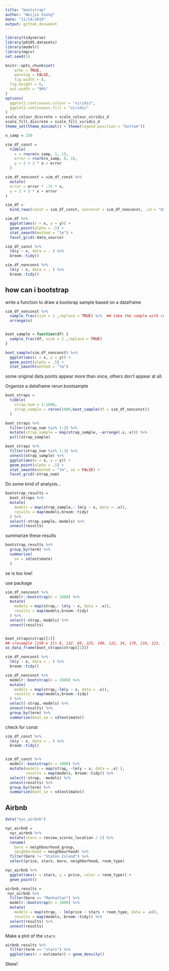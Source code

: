 ```yaml
---
title: "bootstrap"
author: "Weijia Xiong"
date: "11/14/2019"
output: github_document
---
```


```r
library(tidyverse)
library(p8105.datasets)
library(modelr)
library(mgcv)
set.seed(1)

knitr::opts_chunk$set(
	echo = TRUE,
	warning = FALSE,
	fig.width = 8, 
  fig.height = 6,
  out.width = "90%"
)
options(
  ggplot2.continuous.colour = "viridis",
  ggplot2.continuous.fill = "viridis"
)
scale_colour_discrete = scale_colour_viridis_d
scale_fill_discrete = scale_fill_viridis_d
theme_set(theme_minimal() + theme(legend.position = "bottom"))

```



```r
n_samp = 250

sim_df_const = 
  tibble(
    x = rnorm(n_samp, 1, 1),
    error = rnorm(n_samp, 0, 1),
    y = 2 + 3 * x + error
  )

sim_df_nonconst = sim_df_const %>% 
  mutate(
  error = error * .75 * x,
  y = 2 + 3 * x + error
)
```

```r
sim_df = 
  bind_rows(const = sim_df_const, nonconst = sim_df_nonconst, .id = "data_source") 

sim_df %>% 
  ggplot(aes(x = x, y = y)) + 
  geom_point(alpha = .5) +
  stat_smooth(method = "lm") +
  facet_grid(~data_source) 
```


```r
sim_df_const %>% 
  lm(y ~ x, data = . ) %>% 
  broom::tidy() 

sim_df_nonconst %>% 
  lm(y ~ x, data = . ) %>% 
  broom::tidy() 
```

## how can i bootstrap 

write a function to draw a bootsrap sample based on a dataframe
```r
sim_df_nonconst %>% 
  sample_frac(size = 1 ,replace = TRUE) %>%  ## take the sample with replacement(some x appear more than once), size: proportion, 1: 100%
  arrange(x)


boot_sample = function(df) {
  sample_frac(df, size = 1 ,replace = TRUE)
}
```


```r
boot_sample(sim_df_nonconst) %>% 
  ggplot(aes(x = x, y = y)) + 
  geom_point(alpha = .5) +
  stat_smooth(method = "lm")
```
some original data points appear more than once, others don’t appear at all.



Organize a dataframe
rerun bootsample
```r
boot_straps = 
  tibble(
    strap_num = 1:1000,
    strap_sample = rerun(1000,boot_sample(df = sim_df_nonconst))
  )
```

```r
boot_straps %>% 
  filter(strap_num %in% 1:2) %>% 
  mutate(strap_sample = map(strap_sample, ~arrange(.x, x))) %>% 
  pull(strap_sample)
```


```r
boot_straps %>% 
  filter(strap_num %in% 1:3) %>% 
  unnest(strap_sample) %>% 
  ggplot(aes(x = x, y = y)) + 
  geom_point(alpha = .5) +
  stat_smooth(method = "lm", se = FALSE) +
  facet_grid(~strap_num) 
```

Do some kind of analysis...

```r
bootstrap_results =
  boot_straps %>% 
  mutate(
    models = map(strap_sample,~ lm(y ~ x, data = .x)),
    results = map(models,broom::tidy)
  ) %>% 
  select(-strap_sample,-models) %>% 
  unnest(results)
```

summarize these results

```r
bootstrap_results %>% 
  group_by(term) %>% 
  summarise(
    se = sd(estimate)
  )
```
se is too low!

use package

```r
sim_df_nonconst %>% 
  modelr::bootstrap(n = 1000) %>% 
  mutate(
    models = map(strap,~ lm(y ~ x, data = .x)),
    results = map(models,broom::tidy)
  ) %>% 
  select(-strap,-models) %>% 
  unnest(results)


boot_straps$strap[[1]]
## <resample [250 x 3]> 8, 132, 69, 225, 180, 122, 34, 170, 216, 122, ...
as_data_frame(boot_straps$strap[[1]])
```



```r

sim_df_nonconst %>% 
  lm(y ~ x, data = . ) %>% 
  broom::tidy() 

sim_df_nonconst %>% 
  modelr::bootstrap(n = 1000) %>% 
  mutate(
    models = map(strap,~lm(y ~ x, data = .x)),
    results = map(models,broom::tidy)
  ) %>% 
  select(-strap,-models) %>% 
  unnest(results) %>% 
  group_by(term) %>% 
  summarise(boot_se = sd(estimate))

```



check for const
```r

sim_df_const %>% 
  lm(y ~ x, data = . ) %>% 
  broom::tidy() 


sim_df_const %>% 
  modelr::bootstrap(n = 1000) %>% 
  mutate(models = map(strap, ~lm(y ~ x, data = .x) ),
         results = map(models, broom::tidy)) %>% 
  select(-strap, -models) %>% 
  unnest(results) %>% 
  group_by(term) %>% 
  summarize(boot_se = sd(estimate))
```


## Airbnb
```r
data("nyc_airbnb")

nyc_airbnb = 
  nyc_airbnb %>% 
  mutate(stars = review_scores_location / 2) %>% 
  rename(
    boro = neighbourhood_group,
    neighborhood = neighbourhood) %>% 
  filter(boro != "Staten Island") %>% 
  select(price, stars, boro, neighborhood, room_type)

```


```r
nyc_airbnb %>% 
  ggplot(aes(x = stars, y = price, color = room_type)) + 
  geom_point() 
```


```r
airbnb_results = 
 nyc_airbnb %>% 
  filter(boro == "Manhattan") %>% 
  modelr::bootstrap(n = 1000) %>% 
  mutate(
    models = map(strap, ~ lm(price ~ stars + room_type, data = .x)),
    results = map(models, broom::tidy)) %>% 
  select(results) %>% 
  unnest(results)

```

Make a plot of the `stars`
```r
airbnb_results %>% 
  filter(term == "stars") %>% 
  ggplot(aes(x = estimate)) + geom_density()
```

Skew!



